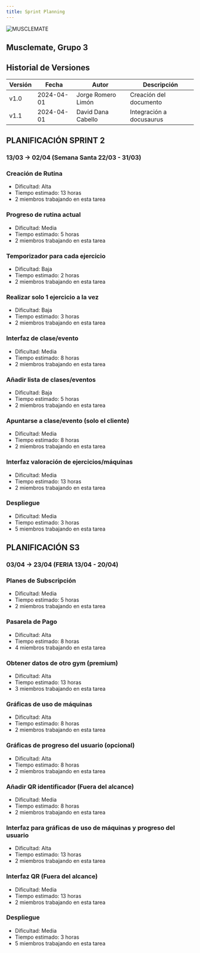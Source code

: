 ```yaml
---
title: Sprint Planning
---
```


![MUSCLEMATE](../logo.png)

## Musclemate, Grupo 3

## Historial de Versiones

| Versión | Fecha      | Autor              | Descripción              |
| ------- | ---------- | ------------------ | ------------------------ |
| v1.0    | 2024-04-01 | Jorge Romero Limón | Creación del documento   |
| v1.1    | 2024-04-01 | David Dana Cabello | Integración a docusaurus |

## PLANIFICACIÓN SPRINT 2

### 13/03 → 02/04 (Semana Santa 22/03 - 31/03)

### Creación de Rutina

- Dificultad: Alta
- Tiempo estimado: 13 horas
- 2 miembros trabajando en esta tarea

### Progreso de rutina actual

- Dificultad: Media
- Tiempo estimado: 5 horas
- 2 miembros trabajando en esta tarea

### Temporizador para cada ejercicio

- Dificultad: Baja
- Tiempo estimado: 2 horas
- 2 miembros trabajando en esta tarea

### Realizar solo 1 ejercicio a la vez

- Dificultad: Baja
- Tiempo estimado: 3 horas
- 2 miembros trabajando en esta tarea

### Interfaz de clase/evento

- Dificultad: Media
- Tiempo estimado: 8 horas
- 2 miembros trabajando en esta tarea

### Añadir lista de clases/eventos

- Dificultad: Baja
- Tiempo estimado: 5 horas
- 2 miembros trabajando en esta tarea

### Apuntarse a clase/evento (solo el cliente)

- Dificultad: Media
- Tiempo estimado: 8 horas
- 2 miembros trabajando en esta tarea

### Interfaz valoración de ejercicios/máquinas

- Dificultad: Media
- Tiempo estimado: 13 horas
- 2 miembros trabajando en esta tarea

### Despliegue

- Dificultad: Media
- Tiempo estimado: 3 horas
- 5 miembros trabajando en esta tarea

## PLANIFICACIÓN S3

### 03/04 → 23/04 (FERIA 13/04 - 20/04)

### Planes de Subscripción

- Dificultad: Media
- Tiempo estimado: 5 horas
- 2 miembros trabajando en esta tarea

### Pasarela de Pago

- Dificultad: Alta
- Tiempo estimado: 8 horas
- 4 miembros trabajando en esta tarea

### Obtener datos de otro gym (premium)

- Dificultad: Alta
- Tiempo estimado: 13 horas
- 3 miembros trabajando en esta tarea

### Gráficas de uso de máquinas

- Dificultad: Alta
- Tiempo estimado: 8 horas
- 2 miembros trabajando en esta tarea

### Gráficas de progreso del usuario (opcional)

- Dificultad: Alta
- Tiempo estimado: 8 horas
- 2 miembros trabajando en esta tarea

### Añadir QR identificador (Fuera del alcance)

- Dificultad: Media
- Tiempo estimado: 8 horas
- 2 miembros trabajando en esta tarea

### Interfaz para gráficas de uso de máquinas y progreso del usuario

- Dificultad: Alta
- Tiempo estimado: 13 horas
- 2 miembros trabajando en esta tarea

### Interfaz QR (Fuera del alcance)

- Dificultad: Media
- Tiempo estimado: 13 horas
- 2 miembros trabajando en esta tarea

### Despliegue

- Dificultad: Media
- Tiempo estimado: 3 horas
- 5 miembros trabajando en esta tarea
